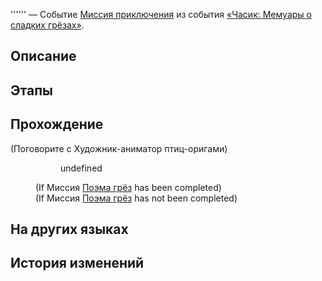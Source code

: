 {{Дополнить|Диалоги.}}
{{Миссия Инфобокс
|id              = 8022113
|Название        = 
|Изображение     = Миссия Освоения .png
|Тип             = Миссия приключения
|События         = «Часик: Мемуары о сладких грёзах»
|Глава           = Однажды в... Грёзавиле
|Условия         = 
|Персонажи       = Первопроходец; Художник-аниматор птиц-оригами
|СтартЛокация    = Тематический парк Студии «Часы»
|Мир             = Пенакония
|Локации         = Тематический парк Студии «Часы»
|Предыдущая      = 
|Следующая       = 
|Награды         = Журнал приключений*5; Dreamjoy Memoir Extras*1 { text = Спин-офф птиц-оригами }; Кредиты*20 000
}}
'''''' — Событие [[Миссия приключения]] из события [[«Часик: Мемуары о сладких грёзах»]].

==Описание==
{{Описание|<!--официальное описание из Перекрёстка судеб-->}}

==Этапы==


==Прохождение==
{{Дополнить}}



;(Поговорите с Художник-аниматор птиц-оригами)
<!--Unknown TalkSentence: 802215911-->
::{{Диалог|Стрелка}} undefined
:<!--Unknown TalkSentence: 802215913-->
:<!--Unknown TalkSentence: 802215914-->
:<!--Unknown TalkSentence: 802215915-->
:<!--Unknown TalkSentence: 802215916-->
:;(If Миссия [[Поэма грёз]] has been completed)
:;(If Миссия [[Поэма грёз]] has not been completed)
<!--Unknown TalkSentence: 802215901-->
:<!--Unknown TalkSentence: 802215902-->
{{Диалог Конец}}

==На других языках==
{{На других языках
|en   = 
|zhs  = 
|zht  = 
|ja   = 
|ko   = 
|es   = 
|fr   = 
|ru   = 
|th   = 
|vi   = 
|de   = 
|id   = 
|pt   = 
}}

==История изменений==
{{История изменений|2.7}}
